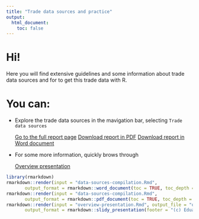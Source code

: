 ```yaml
---
title: "Trade data sources and practice"
output:
  html_document:
    toc: false
---
```


# Hi! 

Here you will find extensive guidelines and some information about trade data sources and for to get this trade data with R. 

# You can:

*  Explore the trade data sources in the mavigation bar, selecting `Trade data sources`

    <a href="data-sources-compilation.html" class="btn btn-warning">Go to the full report page</a>
    <a target="_blank" href="data-sources-compilation.pdf" class="btn btn-primary">Download report in PDF</a>
    <a href="data-sources-compilation.docx" download="data-sources-compilation.docx" class="btn btn-success">Download report in Word document</a>

*  For some more information, quickly brows through 

    <a target="_blank" href="overview-presentation-full.html" class="btn btn-info">Overview presentation</a>


```r
library(rmarkdown)
rmarkdown::render(input = "data-sources-compilation.Rmd", 
       output_format = rmarkdown::word_document(toc = TRUE, toc_depth = 5))
rmarkdown::render(input = "data-sources-compilation.Rmd",
       output_format = rmarkdown::pdf_document(toc = TRUE, toc_depth = 5, number_sections = TRUE))
rmarkdown::render(input = "overview-presentation.Rmd", output_file = "overview-presentation-full.html",
       output_format = rmarkdown::slidy_presentation(footer = "(c) Eduard Bukin @ FAO 2017", self_contained = TRUE))
```


